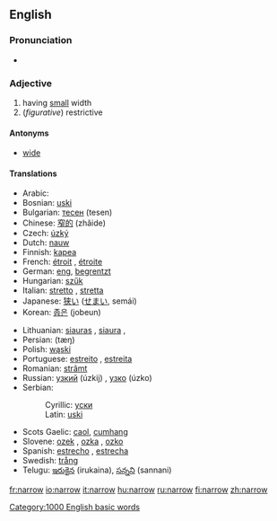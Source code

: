 ==English==

===Pronunciation===
*{{audio|en-us-narrow.ogg|Audio (US)}}

===Adjective===
#having [[small]] width
#(''figurative'') restrictive

====Antonyms====
*[[wide]]

====Translations====
{{top}}
*Arabic: {{ARchar|[[ضيق]]}} {{Unicode|(ɖáyyeq)}}
*Bosnian: [[uski#Bosnian|uski]] {{m}}
*Bulgarian: [[тесен]] (tesen)
*Chinese: [[窄的]] (zhǎide)
*Czech: [[úzký]] {{m}}
*Dutch: [[nauw]]
*Finnish: [[kapea]]
*French: [[étroit]] {{m}}, [[étroite]] {{f}}
*German: [[eng]], [[begrentzt]]
*Hungarian: [[szűk]]
*Italian: [[stretto]] {{m}}, [[stretta]] {{f}}
*Japanese: [[狭い]] ([[せまい]], semái)
*Korean: [[좁은]] (jobeun)
{{mid}}
*Lithuanian: [[siauras]] {{m}}, [[siaura]] {{f}}, {{n}}
*Persian: {{FAchar|[[تنگ|تَنگ]]}} (tæŋ)
*Polish: [[wąski]] {{m}}
*Portuguese: [[estreito]] {{m}}, [[estreita]] {{f}}
*Romanian: [[strâmt]]
*Russian: [[узкий]] (úzkij) {{m}}, [[узко]] (úzko)
*Serbian:
*:Cyrillic: [[уски#Serbian|уски]] {{m}}
*:Latin: [[uski#Serbian|uski]] {{m}}
*Scots Gaelic: [[caol]], [[cumhang]]
*Slovene: [[ozek]] {{m}}, [[ozka]] {{f}}, [[ozko]] {{n}}
*Spanish: [[estrecho]] {{m}}, [[estrecha]] {{f}}
*Swedish: [[trång]]
*Telugu: [[ఇరుకైన]] (irukaina), [[సన్నని]] (sannani)
{{bottom}}

[[Category:1000 English basic words]]

[[fr:narrow]]
[[io:narrow]]
[[it:narrow]]
[[hu:narrow]]
[[ru:narrow]]
[[fi:narrow]]
[[zh:narrow]]